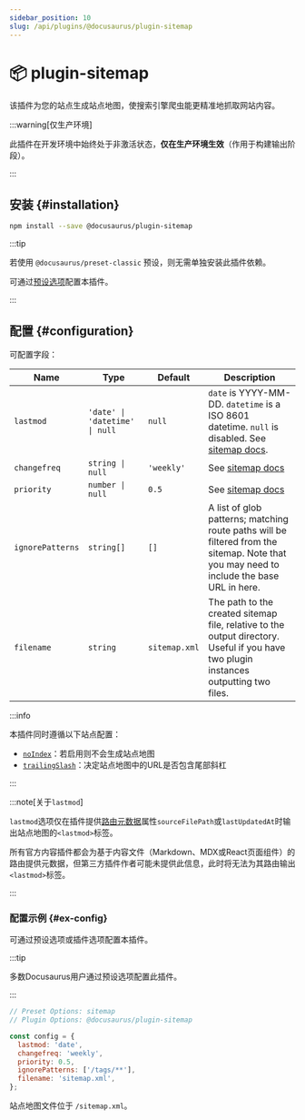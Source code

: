 ```yaml
---
sidebar_position: 10
slug: /api/plugins/@docusaurus/plugin-sitemap
---
```


# 📦 plugin-sitemap


该插件为您的站点生成站点地图，使搜索引擎爬虫能更精准地抓取网站内容。

:::warning[仅生产环境]

此插件在开发环境中始终处于非激活状态，**仅在生产环境生效**（作用于构建输出阶段）。

:::

## 安装 {#installation}

```bash npm2yarn
npm install --save @docusaurus/plugin-sitemap
```

:::tip

若使用 `@docusaurus/preset-classic` 预设，则无需单独安装此插件依赖。

可通过[预设选项](../../using-plugins.mdx#docusauruspreset-classic)配置本插件。

:::

## 配置 {#configuration}

可配置字段：

<APITable>

| Name | Type | Default | Description |
| --- | --- | --- | --- |
| `lastmod` | `'date' \| 'datetime' \| null` | `null` | `date` is YYYY-MM-DD. `datetime` is a ISO 8601 datetime. `null` is disabled. See [sitemap docs](https://www.sitemaps.org/protocol.html#xmlTagDefinitions). |
| `changefreq` | `string \| null` | `'weekly'` | See [sitemap docs](https://www.sitemaps.org/protocol.html#xmlTagDefinitions) |
| `priority` | `number \| null` | `0.5` | See [sitemap docs](https://www.sitemaps.org/protocol.html#xmlTagDefinitions) |
| `ignorePatterns` | `string[]` | `[]` | A list of glob patterns; matching route paths will be filtered from the sitemap. Note that you may need to include the base URL in here. |
| `filename` | `string` | `sitemap.xml` | The path to the created sitemap file, relative to the output directory. Useful if you have two plugin instances outputting two files. |

</APITable>

:::info

本插件同时遵循以下站点配置：

- [`noIndex`](../docusaurus.config.js.mdx#noIndex)：若启用则不会生成站点地图
- [`trailingSlash`](../docusaurus.config.js.mdx#trailingSlash)：决定站点地图中的URL是否包含尾部斜杠

:::

:::note[关于`lastmod`]

`lastmod`选项仅在插件提供[路由元数据](../plugin-methods/lifecycle-apis.mdx#addRoute)属性`sourceFilePath`或`lastUpdatedAt`时输出站点地图的`<lastmod>`标签。

所有官方内容插件都会为基于内容文件（Markdown、MDX或React页面组件）的路由提供元数据，但第三方插件作者可能未提供此信息，此时将无法为其路由输出`<lastmod>`标签。

:::

### 配置示例 {#ex-config}

可通过预设选项或插件选项配置本插件。

:::tip

多数Docusaurus用户通过预设选项配置此插件。

:::

```js config-tabs
// Preset Options: sitemap
// Plugin Options: @docusaurus/plugin-sitemap

const config = {
  lastmod: 'date',
  changefreq: 'weekly',
  priority: 0.5,
  ignorePatterns: ['/tags/**'],
  filename: 'sitemap.xml',
};
```

站点地图文件位于 `/sitemap.xml`。